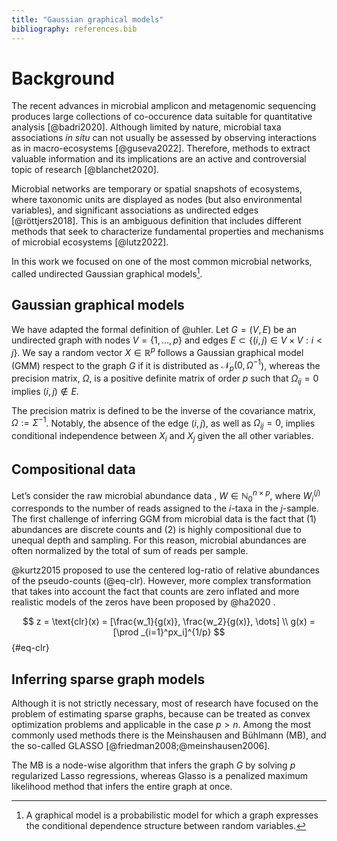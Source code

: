 ```yaml
---
title: "Gaussian graphical models"
bibliography: references.bib
---
```


# Background

The recent advances in microbial amplicon and metagenomic sequencing produces large collections of co-occurence data suitable for quantitative analysis [@badri2020]. Although limited by nature, microbial taxa associations *in situ* can not usually be assessed by observing interactions as in macro-ecosystems [@guseva2022]. Therefore, methods to extract valuable information and its implications are an active and controversial topic of research [@blanchet2020].

Microbial networks are temporary or spatial snapshots of ecosystems, where taxonomic units are displayed as nodes (but also environmental variables), and significant associations as undirected edges [@röttjers2018]. This is an ambiguous definition that includes different methods that seek to characterize fundamental properties and mechanisms of microbial ecosystems [@lutz2022].

In this work we focused on one of the most common microbial networks, called undirected Gaussian graphical models[^1].

[^1]: A graphical model is a probabilistic model for which a graph expresses the conditional dependence structure between random variables.

## Gaussian graphical models

We have adapted the formal definition of @uhler. Let $G = (V, E)$ be an undirected graph with nodes $V=\{1, \dots, p\}$ and edges $E \subset \{(i, j) \in V\times V : i<j\}$. We say a random vector $X\in\mathbb R^p$ follows a Gaussian graphical model (GMM) respect to the graph $G$ if it is distributed as $\mathcal N_p(0, \Omega ^{-1}$), whereas the precision matrix, $\Omega$, is a positive definite matrix of order $p$ such that $\Omega_{ij} = 0$ implies $(i, j) \notin E$.

The precision matrix is defined to be the inverse of the covariance matrix, $\Omega :=\Sigma^{-1}$. Notably, the absence of the edge $(i, j)$, as well as $\Omega_{ij}=0$, implies conditional independence between $X_i$ and $X_j$ given the all other variables.

## Compositional data

Let's consider the raw microbial abundance data , $W \in \mathbb N_0^{n\times p}$, where $W_i^{(j)}$ corresponds to the number of reads assigned to the $i$-taxa in the $j$-sample. The first challenge of inferring GGM from microbial data is the fact that (1) abundances are discrete counts and (2) is highly compositional due to unequal depth and sampling. For this reason, microbial abundances are often normalized by the total of sum of reads per sample.

@kurtz2015 proposed to use the centered log-ratio of relative abundances of the pseudo-counts (@eq-clr). However, more complex transformation that takes into account the fact that counts are zero inflated and more realistic models of the zeros have been proposed by @ha2020 .

$$
z = \text{clr}(x) = [\frac{w_1}{g(x)}, \frac{w_2}{g(x)}, \dots] \\ 
g(x) = [\prod _{i=1}^px_i]^{1/p}
$$ {#eq-clr}

## Inferring sparse graph models

Although it is not strictly necessary, most of research have focused on the problem of estimating sparse graphs, because can be treated as convex optimization problems and applicable in the case $p>n$. Among the most commonly used methods there is the Meinshausen and Bühlmann (MB), and the so-called GLASSO [@friedman2008;@meinshausen2006].

The MB is a node-wise algorithm that infers the graph $G$ by solving $p$ regularized Lasso regressions, whereas Glasso is a penalized maximum likelihood method that infers the entire graph at once.
